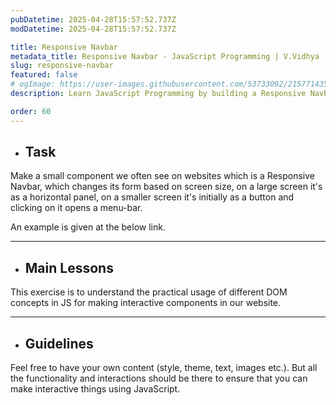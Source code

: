 ```yaml
---
pubDatetime: 2025-04-28T15:57:52.737Z
modDatetime: 2025-04-28T15:57:52.737Z

title: Responsive Navbar
metadata_title: Responsive Navbar - JavaScript Programming | V.Vidhya
slug: responsive-navbar
featured: false
# ogImage: https://user-images.githubusercontent.com/53733092/215771435-25408246-2309-4f8b-a781-1f3d93bdf0ec.png
description: Learn JavaScript Programming by building a Responsive Navbar for a website with V.Vidhya.

order: 60
---
```



- ## Task

Make a small component we often see on websites which is a Responsive Navbar, which changes its form based on screen size,
on a large screen it's as a horizontal panel, on a smaller screen it's initially as a button and clicking on it opens a menu-bar. 

An example is given at the below link. 

<LinkMd href="https://virtualvidhya.github.io/miniprojects-js/responsive-navbar/" title="WebPage Preview" />

---

- ## Main Lessons

This exercise is to understand the practical usage of different DOM concepts in JS for making interactive components in our website.

---

- ## Guidelines

Feel free to have your own content (style, theme, text, images etc.). But all the functionality and interactions should be there to ensure that you can make interactive things using JavaScript.